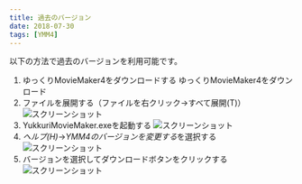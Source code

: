 ```yaml
---
title: 過去のバージョン
date: 2018-07-30
tags: [YMM4]
---
```

以下の方法で過去のバージョンを利用可能です。

1. ゆっくりMovieMaker4をダウンロードする
<Download url="https://object-storage.tyo1.conoha.io/v1/nc_4fac3ef0e6d843249e0ab2f1fc3e8f85/public/YukkuriMovieMaker4.zip">ゆっくりMovieMaker4をダウンロード</Download>
1. ファイルを展開する（ファイルを右クリック→すべて展開(T)）
![スクリーンショット](過去のバージョン1.png)
1. YukkuriMovieMaker.exeを起動する
![スクリーンショット](過去のバージョン2.png)
1. *ヘルプ(H)*→*YMM4のバージョンを変更する*を選択する
![スクリーンショット](過去のバージョン_5012.png)
1. バージョンを選択してダウンロードボタンをクリックする
![スクリーンショット](過去のバージョン_3419.png)